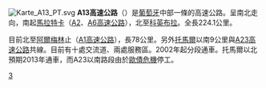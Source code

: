 [[File:Karte_A13_PT.svg|right]]
'''A13高速公路'''（{{lang-pt|A13}}）是[[葡萄牙|葡萄牙]]中部一條的高速公路。呈南北走向，南起[[馬拉特卡|馬拉特卡]]（[[A2高速公路_(葡萄牙)|A2]]、[[A6高速公路_(葡萄牙)|A6高速公路]]），北至[[科英布拉|科英布拉]]。全長224.1公里。

目前北至[[阿爾梅林|阿爾梅林]]止（[[A1高速公路_(葡萄牙)|A1高速公路]]），長78公里。另外[[托馬爾|托馬爾]]以南9公里與[[A23高速公路_(葡萄牙)|A23高速公路]]共線。目前有十處交流道、兩處服務區。2002年起分段通車。托馬爾以北預期2013年通車，而A23以南路段由於[[歐債危機|歐債危機]]停工。
{{葡萄牙高速公路}}
[[Category:葡萄牙高速公路|3]]